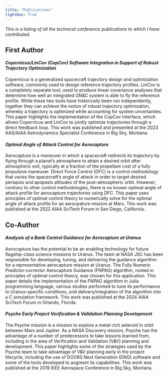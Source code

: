 ```yaml
---
title: "Publications"
lightbox: True
---
```


_This is a listing of all the technical conference publications to which I have contributed._

## First Author

#### _Copernicus/LinCov (CopCov) Software Integration in Support of Robust Trajectory Optimization_

Copernicus is a generalized spacecraft trajectory design and optimization software, commonly used to design reference trajectory profiles. LinCov is a completely separate tool, used to produce linear covariance analyses that determine how well an integrated GN&C system is able to fly the reference profile. While these two tools have historically been run independently, together they can achieve the notion of robust trajectory optimization, whereby a trajectory is optimized while accounting for system uncertanties. This paper highlights the implementation of the CopCov interface, which allows Copernicus and LinCov to jointly optimize trajectories through a direct feedback loop. This work was published and presented at the 2023 AAS/AIAA Astrodynamics Specialist Conference in Big Sky, Montana. 

#### _Optimal Angle of Attack Control for Aerocapture_

Aerocapture is a maneuver in which a spacecraft redirects its trajectory by flying through a planet's atmosphere to attain a desired orbit after atmospheric exit, typically at a fraction of the propellant cost of a fully propulsive maneuver. Direct Force Control (DFC) is a control methodology that varies the spacecraft's angle of attack in order to target desired periapsis and apopasis altitudes of the post-atmospheric orbit. However, contrary to other control methodologies, there is no known optimal angle of attack profile for aerocapture trajectories using DFC. This paper uses principles of optimal control theory to numerically solve for the optimal angle of attack profile for an aerocpature mission at Mars. This work was published at the 2022 AIAA SciTech Forum in San Diego, California. 

## Co-Author

#### _Analysis of a Bank Control Guidance for Aerocapture at Uranus_

Aerocapture has the potential to be an enabling technology for future flagship-class science missions to Uranus. The team at NASA JSC has been responsible for developing, tuning, and delivering the guidance algorithm for a representative aerocapture mission at Uranus. The Fully Numeric Predictor-corrector Aerocapture Guidance (FNPAG) algorithm, rooted in principles of optimal control theory, was chosen for this application. This paper details the implementation of the FNPAG algorithm in Julia programming language, various studies performed to tune its performance to Uranus-specific conditions, and delivery/integration of the algorithm into a C simulation framework. This work was published at the 2024 AIAA SciTech Forum in Orlando, Florida. 

#### _Psyche Early Project Verification & Validation Planning Development_

The Psyche mission is a mission to explore a metal-rich asteroid in orbit between Mars and Jupiter. As a NASA Discovery mission, Psyche has the advantage of a number of predecessors to take lessons learned from, including in the area of Verification and Validation (V&V) planning and development. This paper highlights some of the strategies used by the Psyche team to take advantage of V&V planning early in the project lifecycle, including the use of DOORS Next Generation (DNG) software and some of the tools developed to augment its capabilities. This work was published at the 2019 IEEE Aerospace Conference in Big Sky, Montana. 